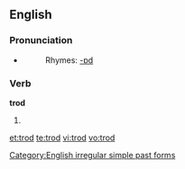 ==English==

===Pronunciation===
*{{IPA|/'tɻɔd/}}
*:Rhymes: [[Rhymes:English:-ɒd|-ɒd]]

===Verb===
'''trod'''
# {{simple past of|tread}}

[[Category:English irregular simple past forms]]

[[et:trod]]
[[te:trod]]
[[vi:trod]]
[[vo:trod]]